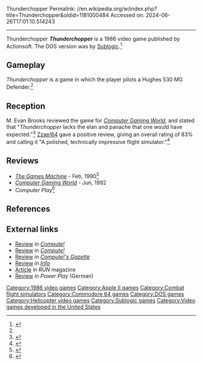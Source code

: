 Thunderchopper
Permalink: //en.wikipedia.org/w/index.php?title=Thunderchopper&oldid=1181000484
Accessed on: 2024-06-26T17:01:10.514243



------
Thunderchopper
{{Short description|1986 video game}}
{{italic title}}
{{Infobox video game
| collapsible = 
| state = 
| italic title = 
| title = Thunderchopper
| image = Thunderchopper cover.jpg
| alt = 
| caption = 
| developer = [[Sublogic]]
| publisher = Actionsoft
| series = 
| engine = 
| platforms = [[Apple II]], [[Commodore 64]], [[DOS]]
| released = 1986
| genre = 
| modes = 
}}'''''Thunderchopper''''' is a 1986 video game published by Actionsoft. The DOS version was by [[Sublogic]].<ref>{{cite journal |title=Thunderchopper |journal=The Games Machine |date=February 1990 |issue=27 |pages=53 |url=https://archive.org/stream/the-games-machine-27/TheGamesMachine27#page/n52/mode/1up}}</ref>

==Gameplay==
''Thunderchopper'' is a game in which the player pilots a Hughes 530 MG Defender.<ref name="CGW44"/>

==Reception==
M. Evan Brooks reviewed the game for ''[[Computer Gaming World]]'', and stated that "''Thunderchopper'' lacks the elan and panache that one would have expected."<ref name="CGW44">{{cite magazine |last=Brooks |first=M. Evan |title=Choppers!: Evan's Fighting Gunships |magazine=Computer Gaming World |date=February 1988 |volume=1 |issue=44 |pages=15}}</ref> [[Zzap!64]] gave a positive review, giving an overall rating of 83% and calling it "A polished, technically impressive flight simulator."<ref name="Zzap!64">{{cite magazine |last= |first= |title=Thunderchopper |magazine=Zzap!64 |date=January 1988 |volume=1 |issue=33 |pages=21}}</ref>

==Reviews==
*''[[The Games Machine]]'' - Feb, 1990<ref>{{cite web | url=https://archive.org/details/the-games-machine-27/page/n52/mode/2up | title=The Games Machine Issue 27 }}</ref>
*''[[Computer Gaming World]]'' - Jun, 1992
*''Computer Play''<ref>{{cite web | url=https://archive.org/details/Computer_Play_1989-01_Computer_Play_Magazine_US/page/n21/mode/2up | title=Computer Play (1989-01)(Computer Play Magazine)(US) | date=January 1989 }}</ref>

==References==
{{reflist}}

==External links==
*[https://archive.org/details/1988-10-compute-magazine/page/n75/mode/2up Review] in ''[[Compute!]]''
*[https://archive.org/details/1989-07-compute-magazine/page/n59/mode/2up Review] in ''[[Compute!]]''
*[https://archive.org/details/1988-03-computegazette/page/n39/mode/2up Review] in ''[[Compute!'s Gazette]]''
*[https://archive.org/details/info-magazine-18/page/n15/mode/2up Review] in ''[[.info (magazine)|Info]]''
*[https://archive.org/details/run-magazine-50/page/n47/mode/2up Article] in ''RUN'' magazine
*[https://archive.org/details/Power.Play.N04.1988.04-kultpower/page/n65/mode/2up Review] in ''Power Play'' (German)

[[Category:1986 video games]]
[[Category:Apple II games]]
[[Category:Combat flight simulators]]
[[Category:Commodore 64 games]]
[[Category:DOS games]]
[[Category:Helicopter video games]]
[[Category:Sublogic games]]
[[Category:Video games developed in the United States]]